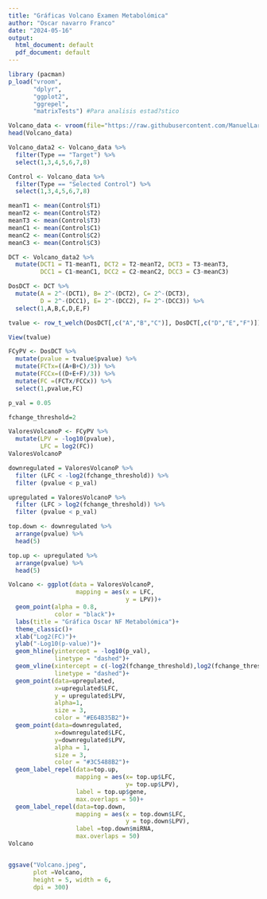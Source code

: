 ---
title: "Gráficas Volcano Examen Metabolómica"
author: "Oscar navarro Franco"
date: "2024-05-16"
output:
  html_document: default
  pdf_document: default
---


```{r}

library (pacman)
p_load("vroom",
       "dplyr",
       "ggplot2",
       "ggrepel",
       "matrixTests") #Para analisis estad?stico

```

```{r}

Volcano_data <- vroom(file="https://raw.githubusercontent.com/ManuelLaraMVZ/Transcript-mica/main/Datos%20completos%20miRNAs%20ejercicio.csv")
head(Volcano_data)

Volcano_data2 <- Volcano_data %>% 
  filter(Type == "Target") %>% 
  select(1,3,4,5,6,7,8)

```

```{r}
Control <- Volcano_data %>% 
  filter(Type == "Selected Control") %>% 
  select(1,3,4,5,6,7,8)
```

```{r}
meanT1 <- mean(Control$T1)
meanT2 <- mean(Control$T2)
meanT3 <- mean(Control$T3)
meanC1 <- mean(Control$C1)
meanC2 <- mean(Control$C2)
meanC3 <- mean(Control$C3)

DCT <- Volcano_data2 %>% 
  mutate(DCT1 = T1-meanT1, DCT2 = T2-meanT2, DCT3 = T3-meanT3,
         DCC1 = C1-meanC1, DCC2 = C2-meanC2, DCC3 = C3-meanC3)
```

```{r}
DosDCT <- DCT %>% 
  mutate(A = 2^-(DCT1), B= 2^-(DCT2), C= 2^-(DCT3), 
         D = 2^-(DCC1), E= 2^-(DCC2), F= 2^-(DCC3)) %>% 
  select(1,A,B,C,D,E,F)
```

```{r}
tvalue <- row_t_welch(DosDCT[,c("A","B","C")], DosDCT[,c("D","E","F")])

View(tvalue)

FCyPV <- DosDCT %>% 
  mutate(pvalue = tvalue$pvalue) %>% 
  mutate(FCTx=((A+B+C)/3)) %>% 
  mutate(FCCx=((D+E+F)/3)) %>% 
  mutate(FC =(FCTx/FCCx)) %>% 
  select(1,pvalue,FC)
```


```{r}
p_val = 0.05

fchange_threshold=2
```


```{r}
ValoresVolcanoP <- FCyPV %>% 
  mutate(LPV = -log10(pvalue),
         LFC = log2(FC)) 
ValoresVolcanoP
```
```{r}
downregulated = ValoresVolcanoP %>% 
  filter (LFC < -log2(fchange_threshold)) %>% 
  filter (pvalue < p_val)

```

```{r}
upregulated = ValoresVolcanoP %>% 
  filter (LFC > log2(fchange_threshold)) %>% 
  filter (pvalue < p_val)
```

```{r}
top.down <- downregulated %>% 
  arrange(pvalue) %>% 
  head(5)
```

```{r}
top.up <- upregulated %>% 
  arrange(pvalue) %>% 
  head(5)
```

```{r}

Volcano <- ggplot(data = ValoresVolcanoP,
                   mapping = aes(x = LFC,
                                 y = LPV))+
  geom_point(alpha = 0.8,
             color = "black")+
  labs(title = "Gráfica Oscar NF Metabolómica")+
  theme_classic()+
  xlab("Log2(FC)")+
  ylab("-Log10(p-value)")+
  geom_hline(yintercept = -log10(p_val),
             linetype = "dashed")+
  geom_vline(xintercept = c(-log2(fchange_threshold),log2(fchange_threshold)),
             linetype = "dashed")+
  geom_point(data=upregulated,
             x=upregulated$LFC,
             y = upregulated$LPV,
             alpha=1,
             size = 3,
             color = "#E64B35B2")+
  geom_point(data=downregulated,
             x=downregulated$LFC,
             y=downregulated$LPV,
             alpha = 1,
             size = 3,
             color = "#3C5488B2")+
  geom_label_repel(data=top.up,
                   mapping = aes(x= top.up$LFC,
                                 y= top.up$LPV),
                   label = top.up$gene,
                   max.overlaps = 50)+
  geom_label_repel(data=top.down,
                   mapping = aes(x = top.down$LFC,
                                 y = top.down$LPV),
                   label =top.down$miRNA,
                   max.overlaps = 50)
Volcano



```

```{r}
ggsave("Volcano.jpeg", 
       plot =Volcano,
       height = 5, width = 6,
       dpi = 300)
```

